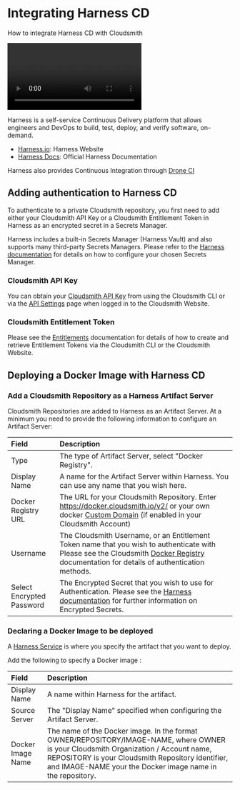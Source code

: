 
# Integrating Harness CD

How to integrate Harness CD with Cloudsmith

<Video wistiaId="3437vewkz3"></Video>

Harness is a self-service Continuous Delivery platform that allows engineers and DevOps to build, test, deploy, and verify software, on-demand.

- [Harness.io](https://harness.io/): Harness Website
- [Harness Docs](https://docs.harness.io/): Official Harness Documentation

Harness also provides Continuous Integration through [Drone CI](/integrations/integrating-with-drone-ci)

## Adding authentication to Harness CD

To authenticate to a private Cloudsmith repository, you first need to add either your Cloudsmith API Key or a Cloudsmith Entitlement Token in Harness as an encrypted secret in a Secrets Manager. 

Harness includes a built-in Secrets Manager (Harness Vault) and also supports many third-party Secrets Managers. Please refer to the [Harness documentation](https://docs.harness.io/article/au38zpufhr-secret-management) for details on how to configure your chosen Secrets Manager.

### Cloudsmith API Key

You can obtain your [Cloudsmith API Key](/getting-started/api-key) from using the Cloudsmith CLI or via the [API Settings](https://cloudsmith.io/user/settings/api/) page when logged in to the Cloudsmith Website.

### Cloudsmith Entitlement Token

Please see the [Entitlements](/distributing-your-software/entitlement-tokens) documentation for details of how to create and retrieve Entitlement Tokens via the Cloudsmith CLI or the Cloudsmith Website.

## Deploying a Docker Image with Harness CD

### Add a Cloudsmith Repository as a Harness Artifact Server

Cloudsmith Repositories are added to Harness as an Artifact Server.  At a minimum you need to provide the following information to configure an Artifact Server: 

<BlockImage src={harnessArtifactsServerSetupImage} alt="" align="left"></BlockImage>

| Field                     | Description                                                                                                                                                                                                      |
| :------------------------ | :--------------------------------------------------------------------------------------------------------------------------------------------------------------------------------------------------------------- |
| Type                      | The type of Artifact Server, select "Docker Registry".                                                                                                                                                           |
| Display Name              | A name for the Artifact Server within Harness.  You can use any name that you wish here.                                                                                                                         |
| Docker Registry URL       | The URL for your Cloudsmith Repository. Enter https://docker.cloudsmith.io/v2/ or your own docker [Custom Domain](/getting-started/custom-domains) (if enabled in your Cloudsmith Account)                                  |
| Username                  | The Cloudsmith Username, or an Entitlement Token name that you wish to authenticate with Please see the Cloudsmith [Docker Registry](/package-formats/docker-registry) documentation for details of authentication methods.   |
| Select Encrypted Password | The Encrypted Secret that you wish to use for Authentication. Please see the [Harness documentation](https://docs.harness.io/article/au38zpufhr-secret-management) for further information on Encrypted Secrets. |

### Declaring a Docker Image to be deployed

A [Harness Service](https://docs.harness.io/article/4o7oqwih6h-harness-key-concepts#services) is where you specify the artifact that you want to deploy.

<BlockImage src={harnessServiceArtifactSourceImages} alt="" align="left"></BlockImage>

Add the following to specify a Docker image : 

|Field|Description|
|:-|:-|
|Display Name|A name within Harness for the artifact.|
|Source Server|The "Display Name" specified when configuring the Artifact Server.|
|Docker Image Name|The name of the Docker image. In the format OWNER/REPOSITORY/IMAGE-NAME, where OWNER is your Cloudsmith Organization / Account name, REPOSITORY is your Cloudsmith Repository identifier, and IMAGE-NAME your the Docker image name in the repository.|